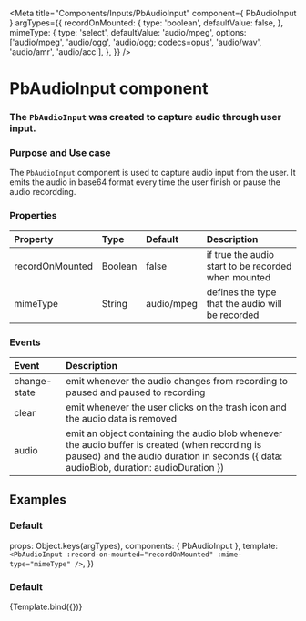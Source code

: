 
<Meta
  title="Components/Inputs/PbAudioInput"
  component={ PbAudioInput }
  argTypes={{
    recordOnMounted: {
      type: 'boolean',
      defaultValue: false,
    },
    mimeType: {
      type: 'select',
      defaultValue: 'audio/mpeg',
      options: ['audio/mpeg', 'audio/ogg', 'audio/ogg; codecs=opus', 'audio/wav', 'audio/amr', 'audio/acc'],
    },
  }}
/>

# **PbAudioInput component**
### The `PbAudioInput` was created to capture audio through user input.

### Purpose and Use case

The `PbAudioInput` component is used to capture audio input from the user.
It emits the audio in base64 format every time the user finish or pause the audio recordding.


### Properties

| Property                | Type                 | Default | Description
|:------------------------|:---------------------|:--------|:-------------------------------
| recordOnMounted         | Boolean              | false   | if true the audio start to be recorded when mounted
| mimeType                | String               | audio/mpeg| defines the type that the audio will be recorded

### Events

| Event                       | Description
|:----------------------------|:---------------------------------------------------------------------
| change-state                | emit whenever the audio changes from recording to paused and paused to recording
| clear                       | emit whenever the user clicks on the trash icon and the audio data is removed
| audio                       | emit an object containing the audio blob whenever the audio buffer is created (when recording is paused) and the audio duration in seconds ({ data: audioBlob, duration: audioDuration })


## Examples

### Default

  props: Object.keys(argTypes),
  components: { PbAudioInput },
  template: `
    <PbAudioInput
      :record-on-mounted="recordOnMounted"
      :mime-type="mimeType"
    />
  `,
})

### Default
<Canvas>
  <Story name="Default" height="auto">
    {Template.bind({})}
  </Story>
</Canvas>

